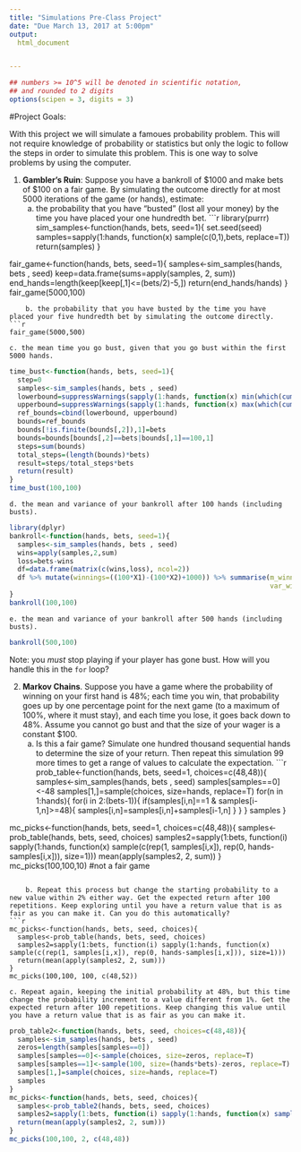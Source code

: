 ```yaml
---
title: "Simulations Pre-Class Project"
date: "Due March 13, 2017 at 5:00pm"
output:
  html_document


---
```


<style type="text/css">
.table {

    width: 80%;
    margin-left:10%; 
    margin-right:10%;
}
</style>
```r
## numbers >= 10^5 will be denoted in scientific notation,
## and rounded to 2 digits
options(scipen = 3, digits = 3)
```




#Project Goals:


With this project we will simulate a famoues probability problem. This will not require knowledge of probability or statistics but only the logic to follow the steps in order to simulate this problem. This is one way to solve problems by using the computer. 

 1. **Gambler's Ruin**: Suppose you have a bankroll of $1000 and make bets of $100 on a fair game. By simulating the outcome directly for at most 5000 iterations of the game (or hands), estimate:
    a. the probability that you have "busted" (lost all your money) by the time you have placed your one hundredth bet. 
```r
library(purrr)
sim_samples<-function(hands, bets, seed=1){
  set.seed(seed)
  samples=sapply(1:hands, function(x) sample(c(0,1),bets, replace=T))
  return(samples)
}

fair_game<-function(hands, bets, seed=1){
  samples<-sim_samples(hands, bets , seed)
  keep=data.frame(sums=apply(samples, 2, sum))
  end_hands=length(keep[keep[,1]<=(bets/2)-5,])
  return(end_hands/hands)
}
fair_game(5000,100)
```
    b. the probability that you have busted by the time you have placed your five hundredth bet by simulating the outcome directly. 
```r
fair_game(5000,500)
```
    c. the mean time you go bust, given that you go bust within the first 5000 hands.
```r
time_bust<-function(hands, bets, seed=1){
  step=0
  samples<-sim_samples(hands, bets , seed)
  lowerbound=suppressWarnings(sapply(1:hands, function(x) min(which(cumsum(samples[,x])==(bets/2)-5))))
  upperbound=suppressWarnings(sapply(1:hands, function(x) max(which(cumsum(samples[,x])==(bets/2)-5))))
  ref_bounds=cbind(lowerbound, upperbound)
  bounds=ref_bounds
  bounds[!is.finite(bounds[,2]),1]=bets
  bounds=bounds[bounds[,2]==bets|bounds[,1]==100,1]
  steps=sum(bounds)
  total_steps=(length(bounds)*bets)
  result=steps/total_steps*bets
  return(result)
}
time_bust(100,100)
```
    d. the mean and variance of your bankroll after 100 hands (including busts).
```r
library(dplyr)
bankroll<-function(hands, bets, seed=1){
  samples<-sim_samples(hands, bets , seed)
  wins=apply(samples,2,sum)
  loss=bets-wins
  df=data.frame(matrix(c(wins,loss), ncol=2))
  df %>% mutate(winnings=((100*X1)-(100*X2)+1000)) %>% summarise(m_winnings=mean(winnings), 
                                                                 var_winnings=var(winnings))
}
bankroll(100,100)
```
    
    e. the mean and variance of your bankroll after 500 hands (including busts).
```r
bankroll(500,100)
```
 
Note: you *must* stop playing if your player has gone bust. How will you handle this in the `for` loop?

2. **Markov Chains**. Suppose you have a game where the probability of winning on your first hand is 48%; each time you win, that probability goes up by one percentage point for the next game (to a maximum of 100%, where it must stay), and each time you lose, it goes back down to 48%. Assume you cannot go bust and that the size of your wager is a constant $100.
    a. Is this a fair game? Simulate one hundred thousand sequential hands to determine the size of your return. Then repeat this simulation 99 more times to get a range of values to calculate the expectation.
```r
prob_table<-function(hands, bets, seed=1, choices=c(48,48)){
  samples<-sim_samples(hands, bets , seed)
  samples[samples==0]<-48
  samples[1,]=sample(choices, size=hands, replace=T)
  for(n in 1:hands){
    for(i in 2:(bets-1)){
      if(samples[i,n]==1 & samples[i-1,n]>=48){
        samples[i,n]=samples[i,n]+samples[i-1,n]
      }
    }
  }
  samples
}  

mc_picks<-function(hands, bets, seed=1, choices=c(48,48)){
  samples<-prob_table(hands, bets, seed, choices)
  samples2=sapply(1:bets, function(i) sapply(1:hands, function(x) sample(c(rep(1, samples[i,x]), rep(0, hands-samples[i,x])), size=1)))
  mean(apply(samples2, 2, sum))
}
mc_picks(100,100,10)
#not a fair game
```
    
    b. Repeat this process but change the starting probability to a new value within 2% either way. Get the expected return after 100 repetitions. Keep exploring until you have a return value that is as fair as you can make it. Can you do this automatically?
```r

mc_picks<-function(hands, bets, seed, choices){
  samples<-prob_table(hands, bets, seed, choices)
  samples2=sapply(1:bets, function(i) sapply(1:hands, function(x) sample(c(rep(1, samples[i,x]), rep(0, hands-samples[i,x])), size=1)))
  return(mean(apply(samples2, 2, sum)))
}
mc_picks(100,100, 100, c(48,52))
```
    
    c. Repeat again, keeping the initial probability at 48%, but this time change the probability increment to a value different from 1%. Get the expected return after 100 repetitions. Keep changing this value until you have a return value that is as fair as you can make it. 
```r
prob_table2<-function(hands, bets, seed, choices=c(48,48)){
  samples<-sim_samples(hands, bets , seed)
  zeros=length(samples[samples==0])
  samples[samples==0]<-sample(choices, size=zeros, replace=T)
  samples[samples==1]<-sample(100, size=(hands*bets)-zeros, replace=T)
  samples[1,]=sample(choices, size=hands, replace=T)
  samples
}  
mc_picks<-function(hands, bets, seed, choices){
  samples<-prob_table2(hands, bets, seed, choices)
  samples2=sapply(1:bets, function(i) sapply(1:hands, function(x) sample(c(rep(1, samples[i,x]), rep(0, hands-samples[i,x])), size=1)))
  return(mean(apply(samples2, 2, sum)))
}
mc_picks(100,100, 2, c(48,48))

```